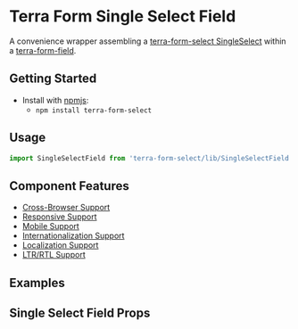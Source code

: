 


<Badge />

# Terra Form Single Select Field

A convenience wrapper assembling a [terra-form-select SingleSelect](https://github.com/cerner/terra-core/tree/master/packages/terra-form-select/src/SingleSelect.jsx) within a [terra-form-field](https://github.com/cerner/terra-core/tree/master/packages/terra-form-field).

## Getting Started

- Install with [npmjs](https://www.npmjs.com):
  - `npm install terra-form-select`

## Usage

```jsx
import SingleSelectField from 'terra-form-select/lib/SingleSelectField';
```

## Component Features

- [Cross-Browser Support](https://engineering.cerner.com/terra-ui/contributing/terra-ui/component-standards#cross-browser-support)
- [Responsive Support](https://engineering.cerner.com/terra-ui/contributing/terra-ui/component-standards#responsive-support)
- [Mobile Support](https://engineering.cerner.com/terra-ui/contributing/terra-ui/component-standards#mobile-support)
- [Internationalization Support](https://engineering.cerner.com/terra-ui/contributing/terra-ui/component-standards#internationalization-i18n-support)
- [Localization Support](https://engineering.cerner.com/terra-ui/contributing/terra-ui/component-standards#internationalization-i18n-support)
- [LTR/RTL Support](https://engineering.cerner.com/terra-ui/contributing/terra-ui/component-standards#ltr--rtl-support)

## Examples
<SingleSelectFieldExample title="Single Select Field Example" />
<RequiredSingleSelectFieldExample title="Required Single Select Field Example" />
<IncompleteSingleSelectFieldExample title="Incomplete Single Select Field Example" description="Applies theme-specific styling for incomplete. ***Note: Only use incomplete if given specific guidance, reserved for specific applications when no value has been provided. Not for general use.***" />

## Single Select Field Props
<SingleSelectFieldPropsTable />
